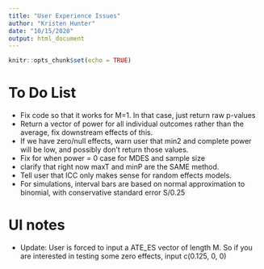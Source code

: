 ```yaml
---
title: "User Experience Issues"
author: "Kristen Hunter"
date: "10/15/2020"
output: html_document
---
```


```r
knitr::opts_chunk$set(echo = TRUE)
```

# To Do List

- Fix code so that it works for M=1. In that case, just return raw p-values
- Return a vector of power for all individual outcomes rather than the average, fix downstream effects of this.
- If we have zero/null effects, warn user that min2 and complete power will be low, and possibly don't return those values.
- Fix for when power = 0 case for MDES and sample size
- clarify that right now maxT and minP are the SAME method.
- Tell user that ICC only makes sense for random effects models.
- For simulations, interval bars are based on normal approximation to binomial, with conservative standard error S/0.25

# UI notes

- Update: User is forced to input a ATE_ES vector of length M. So if you are interested in testing some zero effects, input c(0.125, 0, 0)

